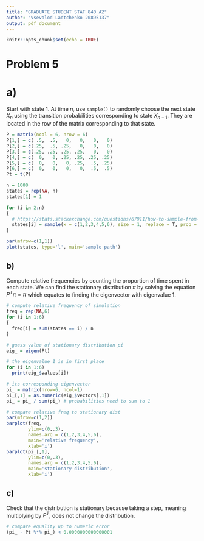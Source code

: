 ```yaml
---
title: "GRADUATE STUDENT STAT 840 A2"
author: "Vsevolod Ladtchenko 20895137"
output: pdf_document
---
```


```r
knitr::opts_chunk$set(echo = TRUE)
```

# Problem 5

# a)

Start with state 1. At time $n$, use $\texttt{sample()}$ to randomly choose the next state $X_n$ using the transition probabilities corresponding to state $X_{n-1}$. They are located in the row of the matrix corresponding to that state. 

```r
P = matrix(ncol = 6, nrow = 6)
P[1,] = c( .5,  .5,   0,   0,   0,   0)
P[2,] = c(.25,  .5, .25,   0,   0,   0)
P[3,] = c(.25, .25, .25, .25,   0,   0)
P[4,] = c(  0,   0, .25, .25, .25, .25)
P[5,] = c(  0,   0,   0, .25,  .5, .25)
P[6,] = c(  0,   0,   0,   0,  .5,  .5)
Pt = t(P)

n = 1000
states = rep(NA, n)
states[1] = 1

for (i in 2:n)
{
  # https://stats.stackexchange.com/questions/67911/how-to-sample-from-a-discrete-distribution
  states[i] = sample(x = c(1,2,3,4,5,6), size = 1, replace = T, prob = P[states[i-1],])
}

par(mfrow=c(1,1))
plot(states, type='l', main='sample path')
```

## b)

Compute relative frequencies by counting the proportion of time spent in each state. We can find the stationary distribution $\pi$ by solving the equation $P^T \pi = \pi$ which equates to finding the eigenvector with eigenvalue 1.

```r
# compute relative frequency of simulation
freq = rep(NA,6)
for (i in 1:6)
{
  freq[i] = sum(states == i) / n
}

# guess value of stationary distribution pi
eig_ = eigen(Pt)

# the eigenvalue 1 is in first place
for (i in 1:6)
  print(eig_$values[i])

# its corresponding eigenvector
pi_ = matrix(nrow=6, ncol=1)
pi_[,1] = as.numeric(eig_$vectors[,1])
pi_ = pi_ / sum(pi_) # probabilities need to sum to 1

# compare relative freq to stationary dist
par(mfrow=c(1,2))
barplot(freq, 
        ylim=c(0,.3), 
        names.arg = c(1,2,3,4,5,6),
        main='relative frequency', 
        xlab='i')
barplot(pi_[,1], 
        ylim=c(0,.3), 
        names.arg = c(1,2,3,4,5,6), 
        main='stationary distribution',
        xlab='i')
```

## c)

Check that the distribution is stationary because taking a step, meaning multiplying by $P^T$, does not change the distribution.

```r
# compare equality up to numeric error
(pi_ - Pt %*% pi_) < 0.0000000000000001
```




